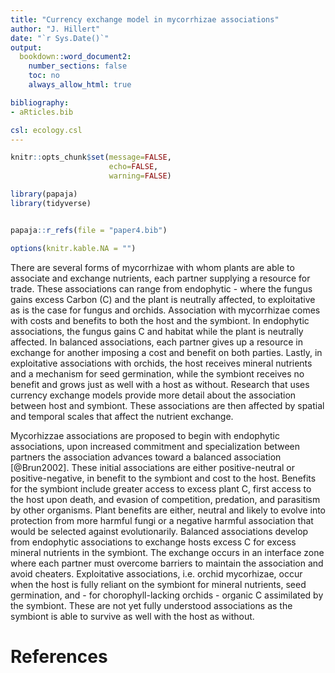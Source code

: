 ```yaml
---
title: "Currency exchange model in mycorrhizae associations"
author: "J. Hillert"
date: "`r Sys.Date()`"
output:
  bookdown::word_document2:
    number_sections: false
    toc: no
    always_allow_html: true

bibliography:
- aRticles.bib

csl: ecology.csl
---
```



```r

knitr::opts_chunk$set(message=FALSE,
                      echo=FALSE,
                      warning=FALSE)

library(papaja)
library(tidyverse)


papaja::r_refs(file = "paper4.bib")

options(knitr.kable.NA = "")


```

There are several forms of mycorrhizae with whom plants are able to associate and exchange nutrients, each partner supplying a resource for trade. These associations can range from endophytic - where the fungus gains excess Carbon (C) and the plant is neutrally affected, to exploitative as is the case for fungus and orchids. Association with mycorrhizae comes with costs and benefits to both the host and the symbiont. In endophytic associations, the fungus gains C and habitat while the plant is neutrally affected. In balanced associations, each partner gives up a resource in exchange for another imposing a cost and benefit on both parties. Lastly, in exploitative associations with orchids, the host receives mineral nutrients and a mechanism for seed germination, while the symbiont receives no benefit and grows just as well with a host as without. Research that uses currency exchange models provide more detail about the association between host and symbiont. These associations are then affected by spatial and temporal scales that affect the nutrient exchange.

Mycorhizzae associations are proposed to begin with endophytic associations, upon increased commitment and specialization between partners the association advances toward a balanced association [@Brun2002]. These initial associations are either positive-neutral or positive-negative, in benefit to the symbiont and cost to the host. Benefits for the symbiont include greater access to excess plant C, first access to the host upon death, and evasion of competition, predation, and parasitism by other organisms. Plant benefits are either, neutral and likely to evolve into protection from more harmful fungi or a negative harmful association that would be selected against evolutionarily. Balanced associations develop from endophytic associations to exchange hosts excess C for excess mineral nutrients in the symbiont. The exchange occurs in an interface zone where each partner must overcome barriers to maintain the association and avoid cheaters. Exploitative associations, i.e. orchid mycorhizae, occur when the host is fully reliant on the symbiont for mineral nutrients, seed germination, and - for chorophyll-lacking orchids - organic C assimilated by the symbiont. These are not yet fully understood associations as the symbiont is able to survive as well with the host as without. 




# References






























